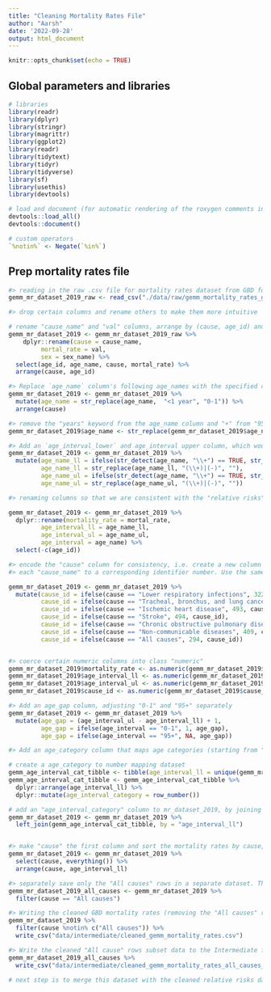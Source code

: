 ```yaml
---
title: "Cleaning Mortality Rates File"
author: "Aarsh"
date: '2022-09-28'
output: html_document
---
```


```r
knitr::opts_chunk$set(echo = TRUE)
```

## Global parameters and libraries
```r

# libraries
library(readr)
library(dplyr)
library(stringr)
library(magrittr)
library(ggplot2)
library(readr)
library(tidytext)
library(tidyr)
library(tidyverse)
library(sf)
library(usethis)
library(devtools)

# load and document (for automatic rendering of the roxygen comments into a man file) to keep things updated
devtools::load_all()
devtools::document()

# custom operators
`%notin%` <- Negate(`%in%`)

```

## Prep mortality rates file

```r
#> reading in the raw .csv file for mortality rates dataset from GBD for the year mentioned uptop in the "lib_glob_parameters" code chunk
gemm_mr_dataset_2019_raw <- read_csv("./data/raw/gemm_mortality_rates_gbd.csv")

#> drop certain columns and rename others to make them more intuitive

# rename "cause_name" and "val" columns, arrange by (cause, age_id) and keep the following columns: age_id, age_name, cause_name, val.
gemm_mr_dataset_2019 <- gemm_mr_dataset_2019_raw %>%
    dplyr::rename(cause = cause_name, 
         mortal_rate = val, 
         sex = sex_name) %>%
  select(age_id, age_name, cause, mortal_rate) %>%
  arrange(cause, age_id) 

#> Replace `age_name` column's following age_names with the specified counterparts: "<1" (age_id: 235) with "0-1"
gemm_mr_dataset_2019 <- gemm_mr_dataset_2019 %>%
  mutate(age_name = str_replace(age_name,  "<1 year", "0-1")) %>%
  arrange(cause)

#> remove the "years" keyword from the age_name column and "+" from "95+"
gemm_mr_dataset_2019$age_name <- str_replace(gemm_mr_dataset_2019$age_name, "years", "")

#> Add an `age_interval_lower` and age_interval upper column, which would be the lower limit and upper limit of the `age_name` column and remove the "+" sign from the "age_name" column
gemm_mr_dataset_2019 <- gemm_mr_dataset_2019 %>%
  mutate(age_name_ll = ifelse(str_detect(age_name, "\\+") == TRUE, str_replace(age_name, "\\+", "") , str_extract(age_name, "(.)+(-)")), 
         age_name_ll = str_replace(age_name_ll, "(\\+)|(-)", ""),
         age_name_ul = ifelse(str_detect(age_name, "\\+") == TRUE, str_replace(age_name, "\\+", "") , str_extract(age_name, "(-)(.)+")), 
         age_name_ul = str_replace(age_name_ul, "(\\+)|(-)", ""))

#> renaming columns so that we are consistent with the "relative risks" dataset column names. Ultimately th "relative risks" data will be merged with the "mortality rates" dataset. Consistent column names will make the merging code more intuitive. Also, dropping the "age_id" column which is standalone column in the mortality rates datset and does not have a counterpart in the relative risks dataset (so basically is of no use to us).

gemm_mr_dataset_2019 <- gemm_mr_dataset_2019 %>%
  dplyr::rename(mortality_rate = mortal_rate, 
         age_interval_ll = age_name_ll,
         age_interval_ul = age_name_ul, 
         age_interval = age_name) %>%
  select(-c(age_id))

#> encode the "cause" column for consistency, i.e. create a new column called "cause_id" that will map 
#> each "cause_name" to a corresponding identifier number. Use the same encoding in the relative rates cleaning file.

gemm_mr_dataset_2019 <- gemm_mr_dataset_2019 %>%
  mutate(cause_id = ifelse(cause == "Lower respiratory infections", 322, cause), 
         cause_id = ifelse(cause == "Tracheal, bronchus, and lung cancer", 426,  cause_id), 
         cause_id = ifelse(cause == "Ischemic heart disease", 493, cause_id), 
         cause_id = ifelse(cause == "Stroke", 494, cause_id), 
         cause_id = ifelse(cause == "Chronic obstructive pulmonary disease", 509, cause_id), 
         cause_id = ifelse(cause == "Non-communicable diseases", 409, cause_id), 
         cause_id = ifelse(cause == "All causes", 294, cause_id))


#> coerce certain numeric columns into class "numeric"
gemm_mr_dataset_2019$mortality_rate <- as.numeric(gemm_mr_dataset_2019$mortality_rate)
gemm_mr_dataset_2019$age_interval_ll <- as.numeric(gemm_mr_dataset_2019$age_interval_ll)
gemm_mr_dataset_2019$age_interval_ul <- as.numeric(gemm_mr_dataset_2019$age_interval_ul)
gemm_mr_dataset_2019$cause_id <- as.numeric(gemm_mr_dataset_2019$cause_id)

#> Add an age_gap column, adjusting "0-1" and "95+" separately
gemm_mr_dataset_2019 <- gemm_mr_dataset_2019 %>%
  mutate(age_gap = (age_interval_ul - age_interval_ll) + 1, 
         age_gap = ifelse(age_interval == "0-1", 1, age_gap), 
         age_gap = ifelse(age_interval == "95+", NA, age_gap))

#> Add an age_category column that maps age categories (starting from "0-1") to numbers. So, "0-1" will be mapped to 1, "1-4" will be mapped to 2, and so on.

# create a age_category to number mapping dataset
gemm_age_interval_cat_tibble <- tibble(age_interval_ll = unique(gemm_mr_dataset_2019$age_interval_ll))
gemm_age_interval_cat_tibble <- gemm_age_interval_cat_tibble %>%
  dplyr::arrange(age_interval_ll) %>%
  dplyr::mutate(age_interval_category = row_number())

# add an "age_interval_category" column to mr_dataset_2019, by joining it with age_interval_cat_tibble, using "age_interval" as the joining column.
gemm_mr_dataset_2019 <- gemm_mr_dataset_2019 %>%
  left_join(gemm_age_interval_cat_tibble, by = "age_interval_ll")


#> make "cause" the first column and sort the mortality rates by cause, age_interval
gemm_mr_dataset_2019 <- gemm_mr_dataset_2019 %>%
  select(cause, everything()) %>%
  arrange(cause, age_interval_ll)

#> separately save only the "All causes" rows in a separate dataset. This will be used later on in the Lifetable Method
gemm_mr_dataset_2019_all_causes <- gemm_mr_dataset_2019 %>%
  filter(cause == "All causes")

#> Writing the cleaned GBD mortality rates (removing the "All causes" rows) file to the data/intermediate folder
gemm_mr_dataset_2019 %>%
  filter(cause %notin% c("All causes")) %>%
  write_csv("data/intermediate/cleaned_gemm_mortality_rates.csv")

#> Write the cleaned "All cause" rows subset data to the Intermediate folder
gemm_mr_dataset_2019_all_causes %>%
  write_csv("data/intermediate/cleaned_gemm_mortality_rates_all_causes_only.csv")

# next step is to merge this dataset with the cleaned relative risks dataset, which will happen in the "gemm.3.calc_mortality_rates_and_lifetable_method.Rmd" file


```


